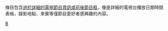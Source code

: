 {{Parent monthly clean up category|Cleanup-tvshow}}

條目包含[[WP:IINFO|過於詳細的電視節目資訊或前後節目框]]，像是詳細的電視台播放日期時間表格，錄影地點、來賓等僅節目愛好者感興趣的內容。

[[Category:维基百科条目清理|B]]